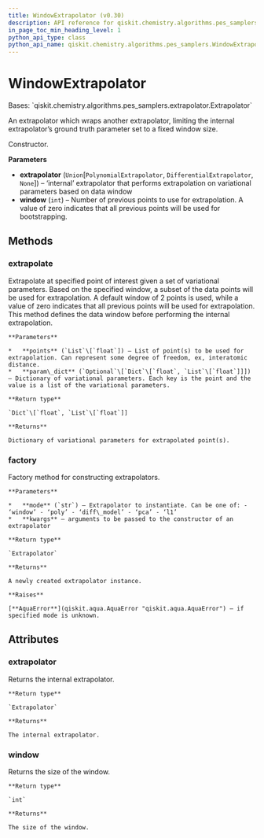 ```yaml
---
title: WindowExtrapolator (v0.30)
description: API reference for qiskit.chemistry.algorithms.pes_samplers.WindowExtrapolator in qiskit v0.30
in_page_toc_min_heading_level: 1
python_api_type: class
python_api_name: qiskit.chemistry.algorithms.pes_samplers.WindowExtrapolator
---
```


# WindowExtrapolator

<Class id="qiskit.chemistry.algorithms.pes_samplers.WindowExtrapolator" isDedicatedPage={true} github="https://github.com/qiskit-community/qiskit-aqua/tree/stable/0.9/qiskit/chemistry/algorithms/pes_samplers/extrapolator.py" signature="WindowExtrapolator(extrapolator=None, window=2)" modifiers="class">
  Bases: `qiskit.chemistry.algorithms.pes_samplers.extrapolator.Extrapolator`

  An extrapolator which wraps another extrapolator, limiting the internal extrapolator’s ground truth parameter set to a fixed window size.

  Constructor.

  **Parameters**

  *   **extrapolator** (`Union`\[`PolynomialExtrapolator`, `DifferentialExtrapolator`, `None`]) – ‘internal’ extrapolator that performs extrapolation on variational parameters based on data window
  *   **window** (`int`) – Number of previous points to use for extrapolation. A value of zero indicates that all previous points will be used for bootstrapping.

  ## Methods

  <span id="qiskit-chemistry-algorithms-pes-samplers-windowextrapolator-extrapolate" />

  ### extrapolate

  <Function id="qiskit.chemistry.algorithms.pes_samplers.WindowExtrapolator.extrapolate" signature="WindowExtrapolator.extrapolate(points, param_dict)">
    Extrapolate at specified point of interest given a set of variational parameters. Based on the specified window, a subset of the data points will be used for extrapolation. A default window of 2 points is used, while a value of zero indicates that all previous points will be used for extrapolation. This method defines the data window before performing the internal extrapolation.

    **Parameters**

    *   **points** (`List`\[`float`]) – List of point(s) to be used for extrapolation. Can represent some degree of freedom, ex, interatomic distance.
    *   **param\_dict** (`Optional`\[`Dict`\[`float`, `List`\[`float`]]]) – Dictionary of variational parameters. Each key is the point and the value is a list of the variational parameters.

    **Return type**

    `Dict`\[`float`, `List`\[`float`]]

    **Returns**

    Dictionary of variational parameters for extrapolated point(s).
  </Function>

  <span id="qiskit-chemistry-algorithms-pes-samplers-windowextrapolator-factory" />

  ### factory

  <Function id="qiskit.chemistry.algorithms.pes_samplers.WindowExtrapolator.factory" signature="WindowExtrapolator.factory(mode, **kwargs)" modifiers="static">
    Factory method for constructing extrapolators.

    **Parameters**

    *   **mode** (`str`) – Extrapolator to instantiate. Can be one of: - ‘window’ - ‘poly’ - ‘diff\_model’ - ‘pca’ - ‘l1’
    *   **kwargs** – arguments to be passed to the constructor of an extrapolator

    **Return type**

    `Extrapolator`

    **Returns**

    A newly created extrapolator instance.

    **Raises**

    [**AquaError**](qiskit.aqua.AquaError "qiskit.aqua.AquaError") – if specified mode is unknown.
  </Function>

  ## Attributes

  ### extrapolator

  <Attribute id="qiskit.chemistry.algorithms.pes_samplers.WindowExtrapolator.extrapolator">
    Returns the internal extrapolator.

    **Return type**

    `Extrapolator`

    **Returns**

    The internal extrapolator.
  </Attribute>

  ### window

  <Attribute id="qiskit.chemistry.algorithms.pes_samplers.WindowExtrapolator.window">
    Returns the size of the window.

    **Return type**

    `int`

    **Returns**

    The size of the window.
  </Attribute>
</Class>

